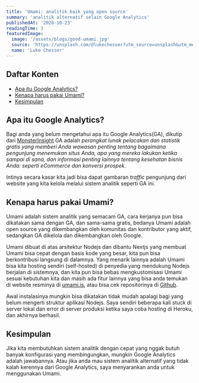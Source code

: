 ```yaml
---
title: 'Umami: analitik baik yang open source'
summary: 'analitik alternatif selain Google Analytics'
publishedAt: '2020-10-23'
readingTime: 3
featuredImage:
  image: '/assets/blogs/good-umami.jpg'
  source: 'https://unsplash.com/@lukechesser?utm_source=unsplash&utm_medium=referral&utm_content=creditCopyText'
  name: 'Luke Chesser'
---
```


## Daftar Konten

- [Apa itu Google Analytics?](#what-is-google-analytics)
- [Kenapa harus pakai Umami?](#why-you-should-use-umami)
- [Kesimpulan](#conclusion)

## <a name='what-is-google-analytics'>Apa itu Google Analytics?</a>

Bagi anda yang belum mengetahui apa itu Google Analytics(GA), dikutip dari [MonsterInsight](https://www.monsterinsights.com/docs/what-is-google-analytics/) GA adalah _perangkat lunak pelacakan dan statistik gratis yang memberi Anda wawasan penting tentang bagaimana pengunjung menemukan situs Anda, apa yang mereka lakukan ketika sampai di sana, dan informasi penting lainnya tentang kesehatan bisnis Anda: seperti eCommerce dan konversi prospek._

Intinya secara kasar kita jadi bisa dapat gambaran _traffic_ pengunjung dari website yang kita kelola melalui sistem analitik seperti GA ini.

## <a name='why-you-should-use-umami'>Kenapa harus pakai Umami?</a>

Umami adalah sistem analitik yang semacam GA, cara kerjanya pun bisa dikatakan sama dengan GA, dan sama-sama gratis, bedanya Umami adalah open source yang dikembangkan oleh komunitas dan kontributor yang aktif, sedangkan GA dikelola dan dikembangkan oleh Google.

Umami dibuat di atas arsitektur Nodejs dan dibantu Nextjs yang membuat Umami bisa cepat dengan basis kode yang besar, kita pun bisa berkontribusi langsung di dalamnya. Yang menarik lainnya adalah Umami bisa kita hosting sendiri (self-hosted) di penyedia yang mendukung Nodejs berjalan di sistemnya, dan kita pun bisa bebas mengkustomisasi Umami sesuai kebutuhan kita dan masih ada fitur lainnya yang bisa anda temukan di website resminya di [umami.is](https://umami.is/?ref=kawari.space), atau bisa cek repositorinya di [Github](https://github.com/mikecao/umami?ref=kawari.space).

Awal instalasinya mungkin bisa dikatakan tidak mudah apalagi bagi yang belum mengerti struktur aplikasi Nodejs. Saya sendiri beberapa kali stuck di server lokal dan error di server produksi ketika saya coba hosting di Heroku, dan akhirnya berhasil.

## <a name='conclusion'>Kesimpulan</a>

Jika kita membutuhkan sistem analitik dengan cepat yang nggak butuh banyak konfigurasi yang membingungkan, mungkin Google Analytics adalah jawabannya. Atau jika anda mau sistem analitik alternatif yang tidak kalah kerennya dari Google Analytics, saya menyarankan anda untuk menggunakan Umami.
